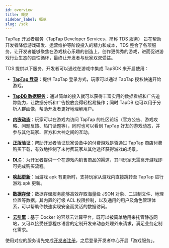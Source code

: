 ```yaml
---
id: overview
title: 概览
sidebar_label: 概览
slug: /sdk
---
```



TapTap 开发者服务（TapTap Developer Services，简称 TDS 服务） 旨在帮助开发者降低游戏研发、运营维护等阶段投入的精力和成本，TDS 整合了各项服务，让开发者能够聚焦在游戏核心乐趣的创造上，创作更优秀的游戏，进而促进游戏行业生态的良性循环，最终让开发者与玩家双双受益。

TDS 提供以下服务，开发者可以通过在游戏中集成 TapSDK 来开启使用：

- **[TapTap 登录](/v2/sdk/taptap-login/guide/start)**：提供 TapTap 登录方式，玩家可以通过 TapTap 授权快速开始游戏。

- **[TapDB 数据服务](/v2/sdk/tapdb/guide)**：通过简单的接入就可以获得丰富实用的数据看板和广告追踪能力，让数据分析和广告投放变得轻松易操作；同时 TapDB 也可以用于分析人群画像，帮助开发者更好地理解用户。

- **[内嵌动态](/v2/sdk/embedded-moments/guide)**：玩家可以在游戏内访问 TapTap 的社区论坛（官方公告、游戏攻略、问题反馈、热门话题等），同时也可以看到 TapTap 好友的游戏动态，并参与其他玩家、官方和大神之间的互动。

- **[正版验证](/v2/sdk/copyright-verification/guide)**：帮助开发者验证玩家设备中的付费游戏是否通过 TapTap 商店付费购买下载，有效地控制了未付费玩家从其他途径获得游戏的场景。

- **[DLC](/v2/sdk/dlc/guide)**：为开发者提供一个在游戏内销售商品的渠道，其间玩家无需离开游戏即可完成购买流程。

- **[唤起更新](/v2/sdk/update/guide)**：当游戏 apk 有更新时，支持玩家从游戏内直接跳转至 TapTap 进行游戏 apk 更新。

- **[数据存储](/v2/sdk/storage/guide/setup-dotnet)**：数据存储服务能够高效存取海量级 JSON 对象、二进制文件、地理位置等数据。其内置的行级 ACL 权限控制，以及通用的用户及角色管理体系，可以帮助你快速实现安全而灵活的数据访问。

- **[云引擎](/v2/sdk/engine/guide/overview)**：基于 Docker 的容器云计算平台，既可以被简单地用来托管静态网站，又可以接受任意程序语言的定制开发来动态处理外来请求，满足业务定制化需求。



使用对应的服务请先完成[开发者注册](https://developer.taptap.cn)，之后登录开发者中心开启「游戏服务」。